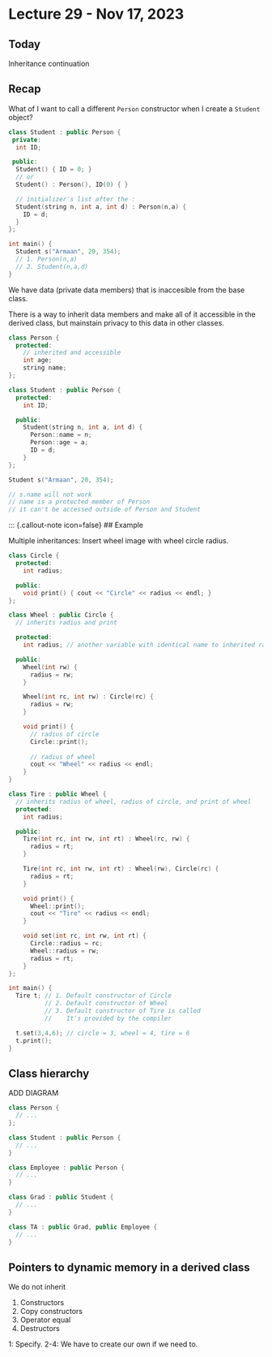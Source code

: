 # Lecture 29 - Nov 17, 2023

## Today

Inheritance continuation

## Recap

What of I want to call a different `Person` constructor when I create a
`Student` object?

```cpp
class Student : public Person {
 private:
  int ID;

 public:
  Student() { ID = 0; }
  // or
  Student() : Person(), ID(0) { }

  // initializer's list after the :
  Student(string n, int a, int d) : Person(n,a) {
    ID = d;
  }
};

int main() {
  Student s("Armaan", 20, 354);
  // 1. Person(n,a)
  // 2. Student(n,a,d)
}
```

We have data (private data members) that is inaccesible from the base class.

There is a way to inherit data members and make all of it accessible in the
derived class, but mainstain privacy to this data in other classes.

```cpp
class Person {
  protected:
    // inherited and accessible
    int age;
    string name;
};

class Student : public Person {
  protected:
    int ID;

  public:
    Student(string n, int a, int d) {
      Person::name = n;
      Person::age = a;
      ID = d;
    }
};

Student s("Armaan", 20, 354);

// s.name will not work
// name is a protected member of Person
// it can't be accessed outside of Person and Student
```

::: {.callout-note icon=false}
## Example

Multiple inheritances: Insert wheel image with wheel circle radius.

```cpp
class Circle {
  protected:
    int radius;

  public:
    void print() { cout << "Circle" << radius << endl; }
};

class Wheel : public Circle {
  // inherits radius and print

  protected:
    int radius; // another variable with identical name to inherited radius

  public:
    Wheel(int rw) {
      radius = rw;
    }

    Wheel(int rc, int rw) : Circle(rc) { 
      radius = rw;
    }

    void print() {
      // radius of circle
      Circle::print();
      
      // radius of wheel
      cout << "Wheel" << radius << endl;
    }
}

class Tire : public Wheel {
  // inherits radius of wheel, radius of circle, and print of wheel
  protected:
    int radius;

  public:
    Tire(int rc, int rw, int rt) : Wheel(rc, rw) { 
      radius = rt;
    }

    Tire(int rc, int rw, int rt) : Wheel(rw), Circle(rc) {
      radius = rt;
    }

    void print() {
      Wheel::print();
      cout << "Tire" << radius << endl;
    }

    void set(int rc, int rw, int rt) {
      Circle::radius = rc;
      Wheel::radius = rw;
      radius = rt;
    }
};

int main() {
  Tire t; // 1. Default constructor of Circle
          // 2. Default constructor of Wheel
          // 3. Default constructor of Tire is called
          //    It's provided by the compiler

  t.set(3,4,6); // circle = 3, wheel = 4, tire = 6
  t.print();
}
```

## Class hierarchy

ADD DIAGRAM

```cpp
class Person {
  // ...
};

class Student : public Person {
  // ...
}

class Employee : public Person {
  // ...
}

class Grad : public Student {
  // ...
}

class TA : public Grad, public Employee {
  // ...
}
```

## Pointers to dynamic memory in a derived class

We do not inherit

1. Constructors
2. Copy constructors
3. Operator equal
4. Destructors

1: Specify.
2-4: We have to create our own if we need to.
